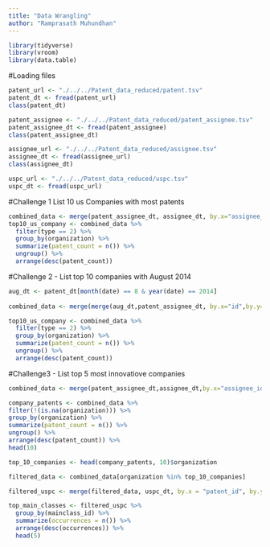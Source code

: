 ```yaml
---
title: "Data Wrangling"
author: "Ramprasath Muhundhan"
---
```


```r
library(tidyverse)
library(vroom)
library(data.table)
```
#Loading files 

```r
patent_url <- "./../../Patent_data_reduced/patent.tsv"
patent_dt <- fread(patent_url)
class(patent_dt)

patent_assignee <- "./../../Patent_data_reduced/patent_assignee.tsv"
patent_assignee_dt <- fread(patent_assignee)
class(patent_assignee_dt)

assignee_url <- "./../../Patent_data_reduced/assignee.tsv"
assignee_dt <- fread(assignee_url)
class(assignee_dt)

uspc_url <- "./../../Patent_data_reduced/uspc.tsv"
uspc_dt <- fread(uspc_url)

```


#Challenge 1 List 10 us Companies with most patents
```r
combined_data <- merge(patent_assignee_dt, assignee_dt, by.x="assignee_id", by.y ="id")
top10_us_company <- combined_data %>%
  filter(type == 2) %>%
  group_by(organization) %>%
  summarize(patent_count = n()) %>%
  ungroup() %>%
  arrange(desc(patent_count))
```

#Challenge 2 - List top 10 companies with August 2014

```r
aug_dt <- patent_dt[month(date) == 8 & year(date) == 2014]
  
combined_data <- merge(merge(aug_dt,patent_assignee_dt, by.x="id",by.y="patent_id"),assignee_dt, by.x="assignee_id",by.y="id")

top10_us_company <- combined_data %>%
  filter(type == 2) %>%
  group_by(organization) %>%
  summarize(patent_count = n()) %>%
  ungroup() %>%
  arrange(desc(patent_count))

```

#Challenge3 - List top 5 most innovatiove companies

```r
combined_data <- merge(patent_assignee_dt,assignee_dt,by.x="assignee_id",by.y="id")

company_patents <- combined_data %>%
filter(!(is.na(organization))) %>%
group_by(organization) %>%
summarize(patent_count = n()) %>%
ungroup() %>%
arrange(desc(patent_count)) %>% 
head(10)

top_10_companies <- head(company_patents, 10)$organization

filtered_data <- combined_data[organization %in% top_10_companies]

filtered_uspc <- merge(filtered_data, uspc_dt, by.x = "patent_id", by.y = "patent_id")

top_main_classes <- filtered_uspc %>%
  group_by(mainclass_id) %>%
  summarize(occurrences = n()) %>%
  arrange(desc(occurrences)) %>%
  head(5)
```
